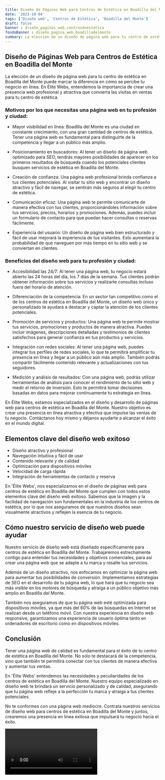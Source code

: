 ```yaml
---
title: Diseño de Páginas Web para Centros de Estética en Boadilla del Monte
date: '2023-10-04'
tags: ['Diseño web', 'Centros de Estética', 'Boadilla del Monte']
draft: false
banner : diseño_paginas_web_centrosdeestética
fondoBanner : diseño_pagina_web_boadilladelmonte
summary: La elección de un diseño de página web para tu centro de estética en Boadilla del Monte puede marcar la diferencia en cómo se percibe tu negocio en línea. En Élite Webs, entendemos la importancia de crear una presencia web profesional y atractiva que convierta las visitas en ventas para tu centro de estética.
---
```


## Diseño de Páginas Web para Centros de Estética en Boadilla del Monte

La elección de un diseño de página web para tu centro de estética en Boadilla del Monte puede marcar la diferencia en cómo se percibe tu negocio en línea. En Élite Webs, entendemos la importancia de crear una presencia web profesional y atractiva que convierta las visitas en ventas para tu centro de estética.

### Motivos por los que necesitas una página web en tu profesión y ciudad:

- Mayor visibilidad en línea: Boadilla del Monte es una ciudad en constante crecimiento, con una gran cantidad de centros de estética. Tener una página web es fundamental para distinguirte de la competencia y llegar a un público más amplio.

- Posicionamiento en buscadores: Al tener un diseño de página web optimizado para SEO, tendrás mayores posibilidades de aparecer en los primeros resultados de búsqueda cuando los potenciales clientes busquen servicios de estética en Boadilla del Monte.

- Creación de confianza: Una página web profesional brinda confianza a tus clientes potenciales. Al visitar tu sitio web y encontrar un diseño atractivo y fácil de navegar, se sentirán más seguros al elegir tu centro de estética.

- Comunicación eficaz: Una página web te permite comunicarte de manera efectiva con tus clientes, proporcionándoles información sobre tus servicios, precios, horarios y promociones. Además, puedes incluir un formulario de contacto para que puedan hacer consultas o reservas fácilmente.

- Experiencia del usuario: Un diseño de página web bien estructurado y fácil de usar mejorará la experiencia de tus visitantes. Esto aumentará la probabilidad de que naveguen por más tiempo en tu sitio web y se conviertan en clientes.

### Beneficios del diseño web para tu profesión y ciudad:

- Accesibilidad las 24/7: Al tener una página web, tu negocio estará abierto las 24 horas del día, los 7 días de la semana. Tus clientes podrán obtener información sobre tus servicios y realizarte consultas incluso fuera del horario de atención.

- Diferenciación de la competencia: En un sector tan competitivo como el de los centros de estética en Boadilla del Monte, un diseño web único y personalizado te ayudará a destacar y captar la atención de los clientes potenciales.

- Promoción de servicios y productos: Una página web te permite mostrar tus servicios, promociones y productos de manera atractiva. Puedes incluir imágenes, descripciones detalladas y testimonios de clientes satisfechos para generar confianza en tus productos y servicios.

- Integración con redes sociales: Al tener una página web, puedes integrar tus perfiles de redes sociales, lo que te permitirá amplificar tu presencia en línea y llegar a un público aún más amplio. También podrás compartir fácilmente contenido relevante y actualizaciones con tus seguidores.

- Medición y análisis de resultados: Con una página web, podrás utilizar herramientas de análisis para conocer el rendimiento de tu sitio web y medir el retorno de inversión. Esto te permitirá tomar decisiones basadas en datos para mejorar continuamente tu estrategia en línea.

En Élite Webs, estamos especializados en el diseño y desarrollo de páginas web para centros de estética en Boadilla del Monte. Nuestro objetivo es crear una presencia en línea atractiva y efectiva que impulse las ventas de tu negocio. Contáctanos hoy mismo y déjanos ayudarte a alcanzar el éxito en el mundo digital.

<GifSeo />

<Cta />

## Elementos clave del diseño web exitoso

- Diseño atractivo y profesional
- Navegación intuitiva y fácil de usar
- Contenido relevante y de calidad
- Optimización para dispositivos móviles
- Velocidad de carga rápida
- Integración de herramientas de contacto y reserva

En 'Élite Webs', nos especializamos en el diseño de páginas web para centros de estética en Boadilla del Monte que cumplen con todos estos elementos clave del diseño web exitoso. Sabemos que la imagen y la facilidad de navegación son fundamentales en la industria de los centros de estética, por lo que nos aseguramos de que nuestros diseños sean visualmente atractivos y reflejen la esencia de tu negocio.

## Cómo nuestro servicio de diseño web puede ayudar

Nuestro servicio de diseño web está diseñado específicamente para centros de estética en Boadilla del Monte. Trabajaremos estrechamente contigo para entender tus necesidades y objetivos comerciales, para así crear una página web que se adapte a tu marca y resalte tus servicios.

Además de un diseño atractivo, nos enfocamos en optimizar la página web para aumentar tus posibilidades de conversión. Implementamos estrategias de SEO en el desarrollo de tu página web, lo que hará que tu negocio sea más visible en los motores de búsqueda y atraiga a un público objetivo más amplio en Boadilla del Monte.

También nos aseguramos de que tu página web esté optimizada para dispositivos móviles, ya que más del 60% de las búsquedas en Internet se realizan desde un teléfono móvil. Con nuestra experiencia en diseño web responsive, garantizamos una experiencia de usuario óptima tanto en ordenadores de escritorio como en dispositivos móviles.

## Conclusión

Tener una página web de calidad es fundamental para el éxito de tu centro de estética en Boadilla del Monte. No solo te destacará de la competencia, sino que también te permitirá conectar con tus clientes de manera efectiva y aumentar tus ventas.

En 'Élite Webs' entendemos las necesidades y peculiaridades de los centros de estética en Boadilla del Monte. Nuestro equipo especializado en diseño web te brindará un servicio personalizado y de calidad, asegurando que tu página web refleje a la perfección tu marca y atraiga a tus clientes potenciales.

No te conformes con una página web mediocre. Contrata nuestros servicios de diseño web para centros de estética en Boadilla del Monte y juntos, crearemos una presencia en línea exitosa que impulsará tu negocio hacia el éxito.

<Video />

<CtaBot job='Centros de Estética' city='Boadilla del Monte'/>

<Gmaps query='Boadilla del Monte+españa+maps' />
